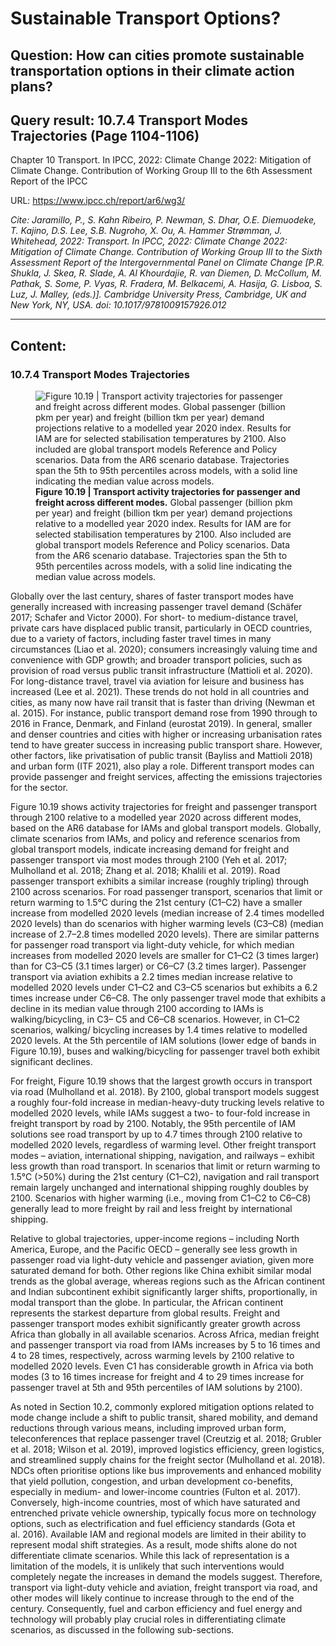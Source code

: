 # Sustainable Transport Options?

## Question: How can cities promote sustainable transportation options in their climate action plans?  

## Query result: 10.7.4 Transport Modes Trajectories (Page 1104-1106)

Chapter 10 Transport. In IPCC, 2022: Climate Change 2022: Mitigation of Climate Change. Contribution of Working Group III to the 6th Assessment Report of the IPCC

URL: [https://www.ipcc.ch/report/ar6/wg3/](https://www.ipcc.ch/report/ar6/wg3/)

*Cite: Jaramillo, P., S. Kahn Ribeiro, P. Newman, S. Dhar, O.E. Diemuodeke, T. Kajino, D.S. Lee, S.B. Nugroho, X. Ou, A. Hammer Strømman, J. Whitehead, 2022: Transport. In IPCC, 2022: Climate Change 2022: Mitigation of Climate Change. Contribution of Working Group III to the Sixth Assessment Report of the Intergovernmental Panel on Climate Change [P.R. Shukla, J. Skea, R. Slade, A. Al Khourdajie, R. van Diemen, D. McCollum, M. Pathak, S. Some, P. Vyas, R. Fradera, M. Belkacemi, A. Hasija, G. Lisboa, S. Luz, J. Malley, (eds.)]. Cambridge University Press, Cambridge, UK and New York, NY, USA. doi: 10.1017/9781009157926.012* 

---

## Content: 

### 10.7.4 Transport Modes Trajectories

![**Figure 10.19 | Transport activity trajectories for passenger and freight across different modes.** Global passenger (billion pkm per year) and freight (billion tkm per year) demand projections relative to a modelled year 2020 index. Results for IAM are for selected stabilisation temperatures by 2100. Also included are global transport models Reference and Policy scenarios. Data from the AR6 scenario database. Trajectories span the 5th to 95th percentiles across models, with a solid line indicating the median value across models.](images/Fig-10.19.PNG "Figure 10.19 | Transport activity trajectories for passenger and freight across different modes. Global passenger (billion pkm per year) and freight (billion tkm per year) demand projections relative to a modelled year 2020 index. Results for IAM are for selected stabilisation temperatures by 2100. Also included are global transport models Reference and Policy scenarios. Data from the AR6 scenario database. Trajectories span the 5th to 95th percentiles across models, with a solid line indicating the median value across models.")

Globally over the last century, shares of faster transport modes have
generally increased with increasing passenger travel demand (Schäfer
2017; Schafer and Victor 2000). For short- to medium-distance travel,
private cars have displaced public transit, particularly in OECD
countries, due to a variety of factors, including faster travel times in
many circumstances (Liao et al. 2020); consumers increasingly valuing
time and convenience with GDP growth; and broader transport
policies, such as provision of road versus public transit infrastructure
(Mattioli et al. 2020). For long-distance travel, travel via aviation for
leisure and business has increased (Lee et al. 2021). These trends do
not hold in all countries and cities, as many now have rail transit
that is faster than driving (Newman et al. 2015). For instance,
public transport demand rose from 1990 through to 2016 in France,
Denmark, and Finland (eurostat 2019). In general, smaller and denser
countries and cities with higher or increasing urbanisation rates tend
to have greater success in increasing public transport share. However,
other factors, like privatisation of public transit (Bayliss and Mattioli
2018) and urban form (ITF 2021), also play a role. Different transport
modes can provide passenger and freight services, affecting the
emissions trajectories for the sector.

Figure 10.19 shows activity trajectories for freight and passenger
transport through 2100 relative to a modelled year 2020 across
different modes, based on the AR6 database for IAMs and global
transport models. Globally, climate scenarios from IAMs, and policy
and reference scenarios from global transport models, indicate
increasing demand for freight and passenger transport via most modes
through 2100 (Yeh et al. 2017; Mulholland et al. 2018; Zhang et al.
2018; Khalili et al. 2019). Road passenger transport exhibits a similar
increase (roughly tripling) through 2100 across scenarios. For road passenger transport, scenarios that limit or return warming
to 1.5°C during the 21st century (C1–C2) have a smaller increase
from modelled 2020 levels (median increase of 2.4 times modelled
2020 levels) than do scenarios with higher warming levels (C3–C8)
(median increase of 2.7–2.8 times modelled 2020 levels). There are
similar patterns for passenger road transport via light-duty vehicle,
for which median increases from modelled 2020 levels are smaller
for C1–C2 (3 times larger) than for C3–C5 (3.1 times larger) or C6–C7
(3.2 times larger). Passenger transport via aviation exhibits a 2.2
times median increase relative to modelled 2020 levels under C1–C2
and C3–C5 scenarios but exhibits a 6.2 times increase under C6–C8.
The only passenger travel mode that exhibits a decline in its median
value through 2100 according to IAMs is walking/bicycling, in C3–
C5 and C6–C8 scenarios. However, in C1–C2 scenarios, walking/
bicycling increases by 1.4 times relative to modelled 2020 levels.
At the 5th percentile of IAM solutions (lower edge of bands in
Figure 10.19), buses and walking/bicycling for passenger travel both
exhibit significant declines.

For freight, Figure 10.19 shows that the largest growth occurs in
transport via road (Mulholland et al. 2018). By 2100, global transport
models suggest a roughly four-fold increase in median-heavy-duty
trucking levels relative to modelled 2020 levels, while IAMs suggest
a two- to four-fold increase in freight transport by road by 2100.
Notably, the 95th percentile of IAM solutions see road transport
by up to 4.7 times through 2100 relative to modelled 2020 levels,
regardless of warming level. Other freight transport modes – aviation,
international shipping, navigation, and railways – exhibit less growth
than road transport. In scenarios that limit or return warming to
1.5°C (>50%) during the 21st century (C1–C2), navigation and
rail transport remain largely unchanged and international shipping
roughly doubles by 2100. Scenarios with higher warming (i.e., moving
from C1–C2 to C6–C8) generally lead to more freight by rail and less
freight by international shipping.

Relative to global trajectories, upper-income regions – including
North America, Europe, and the Pacific OECD – generally see less
growth in passenger road via light-duty vehicle and passenger
aviation, given more saturated demand for both. Other regions like
China exhibit similar modal trends as the global average, whereas
regions such as the African continent and Indian subcontinent exhibit
significantly larger shifts, proportionally, in modal transport than the
globe. In particular, the African continent represents the starkest
departure from global results. Freight and passenger transport modes
exhibit significantly greater growth across Africa than globally in all
available scenarios. Across Africa, median freight and passenger
transport via road from IAMs increases by 5 to 16 times and 4 to
28 times, respectively, across warming levels by 2100 relative
to modelled 2020 levels. Even C1 has considerable growth in Africa
via both modes (3 to 16 times increase for freight and 4 to 29 times
increase for passenger travel at 5th and 95th percentiles of IAM
solutions by 2100).

As noted in Section 10.2, commonly explored mitigation options
related to mode change include a shift to public transit, shared
mobility, and demand reductions through various means, including
improved urban form, teleconferences that replace passenger travel (Creutzig et al. 2018; Grubler et al. 2018; Wilson et al. 2019),
improved logistics efficiency, green logistics, and streamlined supply
chains for the freight sector (Mulholland et al. 2018). NDCs often
prioritise options like bus improvements and enhanced mobility that
yield pollution, congestion, and urban development co-benefits,
especially in medium- and lower-income countries (Fulton et al.
2017). Conversely, high-income countries, most of which have
saturated and entrenched private vehicle ownership, typically focus
more on technology options, such as electrification and fuel efficiency
standards (Gota et al. 2016). Available IAM and regional models are
limited in their ability to represent modal shift strategies. As a result,
mode shifts alone do not differentiate climate scenarios. While this
lack of representation is a limitation of the models, it is unlikely that
such interventions would completely negate the increases in demand
the models suggest. Therefore, transport via light-duty vehicle and
aviation, freight transport via road, and other modes will likely
continue to increase through to the end of the century. Consequently,
fuel and carbon efficiency and fuel energy and technology will
probably play crucial roles in differentiating climate scenarios, as
discussed in the following sub-sections.




